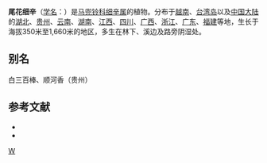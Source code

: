 {{Speciesbox 
| taxon = Asarum caudigerum
| authority = Hance
| subdivision_ranks =[[变种|变种]]
| subdivision =
* 尾花细辛 ''A. c.'' var. ''caudigerum''
* 花叶尾花细辛 ''A. c.'' var. ''cardiophyllum''
}}

'''尾花细辛'''（[[学名|学名]]：{{lang|la|''Asarum caudigerum''}}）是[[马兜铃科|马兜铃科]][[细辛属|细辛属]]的植物。分布于[[越南|越南]]、[[台湾岛|台湾岛]]以及[[中国大陆|中国大陆]]的[[湖北|湖北]]、[[贵州|贵州]]、[[云南|云南]]、[[湖南|湖南]]、[[江西|江西]]、[[四川|四川]]、[[广西|广西]]、[[浙江|浙江]]、[[广东|广东]]、[[福建|福建]]等地，生长于海拔350米至1,660米的地区，多生在林下、溪边及路旁阴湿处。

== 别名 ==
白三百棒、顺河香（贵州）

== 参考文献 ==
<div class="references-small">
* {{FRPS}}
* {{CPNI| zh=花叶尾花细辛 | id=131-18454 | binomial=Asarum caudigerum | authority=(Franch.) C. Y. Cheng & C. S. Yang | var=cardiophyllum | accessdate=2013-01-18}}
</div>
{{Taxonbar|from=Q5780625}}

[[Category:细辛属|W]]


{{植物小作品}}